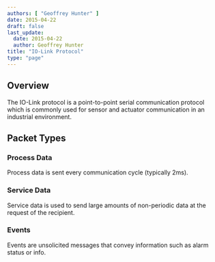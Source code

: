 ```yaml
---
authors: [ "Geoffrey Hunter" ]
date: 2015-04-22
draft: false
last_update:
  date: 2015-04-22
  author: Geoffrey Hunter
title: "IO-Link Protocol"
type: "page"
---
```



## Overview

The IO-Link protocol is a point-to-point serial communication protocol which is commonly used for sensor and actuator communication in an industrial environment.

## Packet Types

### Process Data

Process data is sent every communication cycle (typically 2ms).

### Service Data

Service data is used to send large amounts of non-periodic data at the request of the recipient. 

### Events

Events are unsolicited messages that convey information such as alarm status or info.
